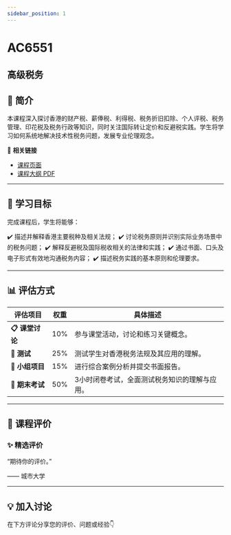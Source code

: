 ```yaml
---
sidebar_position: 1
---
```


# AC6551
## 高级税务

## **📘 简介**
本课程深入探讨香港的财产税、薪俸税、利得税、税务折旧扣除、个人评税、税务管理、印花税及税务行政等知识，同时关注国际转让定价和反避税实践。学生将学习如何系统地解决技术性税务问题，发展专业伦理观念。

🔗 **相关链接**
- [课程页面](https://www.cityu.edu.hk/catalogue/pg/202425/course/AC6551.htm)
- [课程大纲 PDF](https://www.cityu.edu.hk/catalogue/pg/202425/course/AC6551.pdf)

---

## **🎯 学习目标**

完成课程后，学生将能够：

✔️ 描述并解释香港主要税种及相关法规；
✔️ 讨论税务原则并识别实际业务场景中的税务问题；
✔️ 解释反避税及国际税收相关的法律和实践；
✔️ 通过书面、口头及电子形式有效地沟通税务内容；
✔️ 描述税务实践的基本原则和伦理要求。

---

## **📊 评估方式**

| **评估项目**               | **权重** | **具体描述**                                                                                     |
|---------------------------|---------|-----------------------------------------------------------------------------------------------|
| **📋 课堂讨论**             | 10%     | 参与课堂活动，讨论和练习关键概念。                                                               |
| **📝 测试**                | 25%     | 测试学生对香港税务法规及其应用的理解。                                                           |
| **📄 小组项目**             | 15%     | 进行综合案例分析并提交书面报告。                                                                |
| **🎤 期末考试**             | 50%     | 3小时闭卷考试，全面测试税务知识的理解与应用。                                                    |

---

## **💬 课程评价**

### ✨ **精选评价**
<div className={commentStyles.commentBox}>
    <p className={commentStyles.commentText}>
        “期待你的评价。”
    </p>
    <p className={commentStyles.commentAuthor}>—— 城市大学</p>
</div>

---

## **💡 加入讨论**

在下方评论分享您的评价、问题或经验👇
<Utterances />